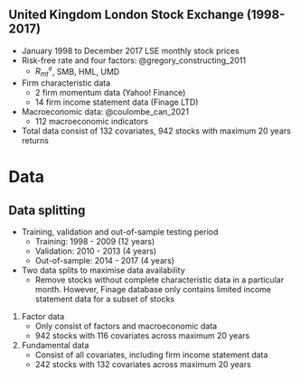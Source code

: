 ## United Kingdom London Stock Exchange (1998-2017)

- January 1998 to December 2017 LSE monthly stock prices
- Risk-free rate and four factors: @gregory_constructing_2011
  - $R^e_{mt}$, SMB, HML, UMD
- Firm characteristic data
  - 2 firm momentum data (Yahoo! Finance)
  - 14 firm income statement data (Finage LTD)
- Macroeconomic data: @coulombe_can_2021
  - 112 macroeconomic indicators
- Total data consist of 132 covariates,
  942 stocks with maximum 20 years returns

# Data
## Data splitting

- Training, validation and out-of-sample testing period
  - Training: 1998 - 2009 (12 years)
  - Validation: 2010 - 2013 (4 years)
  - Out-of-sample: 2014 - 2017 (4 years)
- Two data splits to maximise data availability
  - Remove stocks without complete characteristic
    data in a particular month.
    However, Finage database only contains limited income
    statement data for a subset of stocks
1. Factor data
   - Only consist of factors and macroeconomic data
   - 942 stocks with 116 covariates across maximum 20 years
1. Fundamental data
   - Consist of all covariates, including firm income
     statement data
   - 242 stocks with 132 covariates across maximum 20 years

